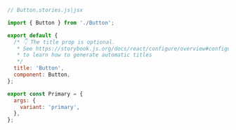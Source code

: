 ```js
// Button.stories.js|jsx

import { Button } from './Button';

export default {
  /* 👇 The title prop is optional.
   * See https://storybook.js.org/docs/react/configure/overview#configure-story-loading
   * to learn how to generate automatic titles
   */
  title: 'Button',
  component: Button,
};

export const Primary = {
  args: {
    variant: 'primary',
  },
};
```
